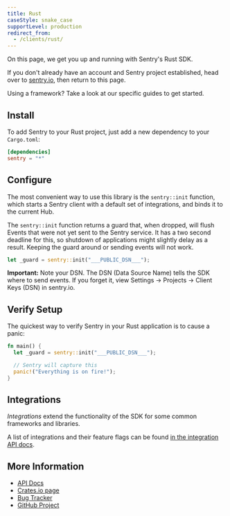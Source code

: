 ```yaml
---
title: Rust
caseStyle: snake_case
supportLevel: production
redirect_from:
  - /clients/rust/
---
```


On this page, we get you up and running with Sentry's Rust SDK.

<Note><markdown>

If you don't already have an account and Sentry project established, head over to [sentry.io](https://sentry.io/signup/), then return to this page.

</markdown></Note>

Using a framework? Take a look at our specific guides to get started.

<GuideGrid platform="rust" />

## Install

To add Sentry to your Rust project, just add a new dependency to your `Cargo.toml`:

```toml {filename:Cargo.toml}
[dependencies]
sentry = "*"
```

## Configure

The most convenient way to use this library is the `sentry::init` function, which starts a Sentry client with a default set of integrations, and binds it to the current Hub.

The `sentry::init` function returns a guard that, when dropped, will flush Events that were not yet sent to the Sentry service. It has a two second deadline for this, so shutdown of applications might slightly delay as a result. Keeping the guard around or sending events will not work.

```rust {filename:main.rs}
let _guard = sentry::init("___PUBLIC_DSN___");
```

**Important:** Note your DSN. The DSN (Data Source Name) tells the SDK where to send events. If you forget it, view Settings -> Projects -> Client Keys (DSN) in sentry.io.

## Verify Setup

The quickest way to verify Sentry in your Rust application is to cause a panic:

```rust {filename:main.rs}
fn main() {
  let _guard = sentry::init("___PUBLIC_DSN___");

  // Sentry will capture this
  panic!("Everything is on fire!");
}
```

## Integrations

_Integrations_ extend the functionality of the SDK for some common frameworks
and libraries.

A list of integrations and their feature flags can be found
[in the integration API docs](https://docs.rs/sentry/0/sentry/integrations/index.html).

## More Information

- [API Docs](http://docs.rs/sentry)
- [Crates.io page](http://crates.io/crates/sentry)
- [Bug Tracker](http://github.com/getsentry/sentry-rust/issues)
- [GitHub Project](http://github.com/getsentry/sentry-rust)
